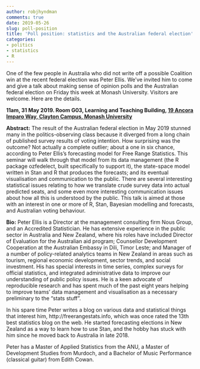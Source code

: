 ```yaml
---
author: robjhyndman
comments: true
date: 2019-05-26
slug: poll-position
title: 'Poll position: statistics and the Australian federal election'
categories:
- politics
- statistics
- R
---
```


One of the few people in Australia who did not write off a possible Coalition win at the recent federal election was Peter Ellis. We've invited him to come and give a talk about making sense of opinion polls and the Australian federal election on Friday this week at Monash University. Visitors are welcome. Here are the details.

**11am, 31 May 2019. Room G03, Learning and Teaching Building, [19 Ancora Imparo Way, Clayton Campus, Monash University](https://www.monash.edu/__data/assets/pdf_file/0010/71686/3-Claytoncolour.pdf)**

**Abstract:** The result of the Australian federal election in May 2019 stunned many in the politics-observing class because it diverged from a long chain of published survey results of voting intention. How surprising was the outcome? Not actually a complete outlier; about a one in six chance, according to Peter Ellis's forecasting model for Free Range Statistics. This seminar will walk through that model from its data management (the R package ozfedelect, built specifically to support it), the state-space model written in Stan and R that produces the forecasts; and its eventual visualisation and communication to the public. There are several interesting statistical issues relating to how we translate crude survey data into actual predicted seats, and some even more interesting communication issues about how all this is understood by the public. This talk is aimed at those with an interest in one or more of R, Stan, Bayesian modelling and forecasts, and Australian voting behaviour.

**Bio:** Peter Ellis is a Director at the management consulting firm Nous Group, and an Accredited Statistician. He has extensive experience in the public sector in Australia and New Zealand, where his roles have included Director of Evaluation for the Australian aid program; Counsellor Development Cooperation at the Australian Embassy in Dili, Timor Leste; and Manager of a number of policy-related analytics teams in New Zealand in areas such as tourism, regional economic development, sector trends, and social investment.  His has special interests in time series, complex surveys for official statistics, and integrated administrative data to improve our understanding of public policy issues. He is a keen advocate of reproducible research and has spent much of the past eight years helping to improve teams' data management and visualisation as a necessary preliminary to the "stats stuff".

In his spare time Peter writes a blog on various data and statistical things that interest him, http://freerangestats.info, which was once rated the 13th best statistics blog on the web. He started forecasting elections in New Zealand as a way to learn how to use Stan, and the hobby has stuck with him since he moved back to Australia in late 2018.

Peter has a Master of Applied Statistics from the ANU, a Master of Development Studies from Murdoch, and a Bachelor of Music Performance (classical guitar) from Edith Cowan.